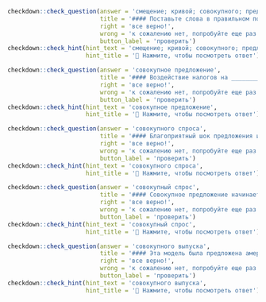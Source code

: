 ```r
checkdown::check_question(answer = 'смещение; кривой; совокупного; предложения; вправо', 
                          title = '#### Поставьте слова в правильном порядке:',
                          right = 'все верно!', 
                          wrong = 'к сожалению нет, попробуйте еще раз...',
                          button_label = 'проверить')
checkdown::check_hint(hint_text = 'смещение; кривой; совокупного; предложения; вправо',
                      hint_title = '🔎 Нажмите, чтобы посмотреть ответ')
```

```r
checkdown::check_question(answer = 'совокупное предложение', 
                          title = '#### Воздействие налогов на ____________ (**совокупный, предложение**) подробно исследовал американский экономист.',
                          right = 'все верно!', 
                          wrong = 'к сожалению нет, попробуйте еще раз...',
                          button_label = 'проверить')
checkdown::check_hint(hint_text = 'совокупное предложение',
                      hint_title = '🔎 Нажмите, чтобы посмотреть ответ')
```

```r
checkdown::check_question(answer = 'совокупного спроса', 
                          title = '#### Благоприятный шок предложения или увеличение совокупных запасов капитала сдвигает кривую ____________ (**совокупный, спрос**) на труд вверх и вправо.',
                          right = 'все верно!', 
                          wrong = 'к сожалению нет, попробуйте еще раз...',
                          button_label = 'проверить')
checkdown::check_hint(hint_text = 'совокупного спроса',
                      hint_title = '🔎 Нажмите, чтобы посмотреть ответ')
```

```r
checkdown::check_question(answer = 'совокупный спрос', 
                          title = '#### Совокупное предложение начинает сокращаться, несмотря на то, что ____________ (**совокупный, спрос**) остается на прежнем уровне, а порой и растет.',
                          right = 'все верно!', 
                          wrong = 'к сожалению нет, попробуйте еще раз...',
                          button_label = 'проверить')
checkdown::check_hint(hint_text = 'совокупный спрос',
                      hint_title = '🔎 Нажмите, чтобы посмотреть ответ')
```

```r
checkdown::check_question(answer = 'совокупного выпуска', 
                          title = '#### Эта модель была предложена американским экономистом Робертом Лукасом, который объяснил возможность отклонения величины ____________ (**совокупный, выпуск**) в краткосрочном периоде от своего потенциального уровня тем, что ошибаются не работники, а фирмы.',
                          right = 'все верно!', 
                          wrong = 'к сожалению нет, попробуйте еще раз...',
                          button_label = 'проверить')
checkdown::check_hint(hint_text = 'совокупного выпуска',
                      hint_title = '🔎 Нажмите, чтобы посмотреть ответ')
```

